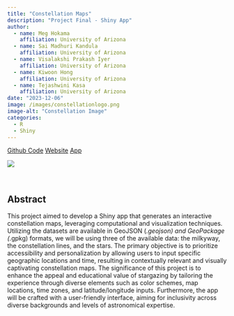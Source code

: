```yaml
---
title: "Constellation Maps"
description: "Project Final - Shiny App"
author: 
  - name: Meg Hokama
    affiliation: University of Arizona
  - name: Sai Madhuri Kandula
    affiliation: University of Arizona
  - name: Visalakshi Prakash Iyer
    affiliation: University of Arizona
  - name: Kiwoon Hong
    affiliation: University of Arizona
  - name: Tejashwini Kasa
    affiliation: University of Arizona
date: "2023-12-06"
image: /images/constellationlogo.png
image-alt: "Constellation Image"
categories:
  - R
  - Shiny
---
```


<a href="https://github.com/INFO526-DataViz/project-final-Chart-Champions/tree/main" class="btn" role="button">Github Code</a> <a href="https://info526-dataviz.github.io/project-final-Chart-Champions/" class="btn" role="button">Website</a> <a href="https://bag6d9-visalakshi-iyer.shinyapps.io/starmapapp/" class="btn" role="button">App</a>

![](/images/constellationlogo.png){fig-align="center"}

<br>

## Abstract

This project aimed to develop a Shiny app that generates an interactive constellation maps, leveraging computational and visualization techniques. Utilizing the datasets are available in GeoJSON (*.geojson) and GeoPackage (*.gpkg) formats, we will be using three of the available data: the milkyway, the constellation lines, and the stars. The primary objective is to prioritize accessibility and personalization by allowing users to input specific geographic locations and time, resulting in contextually relevant and visually captivating constellation maps. The significance of this project is to enhance the appeal and educational value of stargazing by tailoring the experience through diverse elements such as color schemes, map locations, time zones, and latitude/longitude inputs. Furthermore, the app will be crafted with a user-friendly interface, aiming for inclusivity across diverse backgrounds and levels of astronomical expertise.
